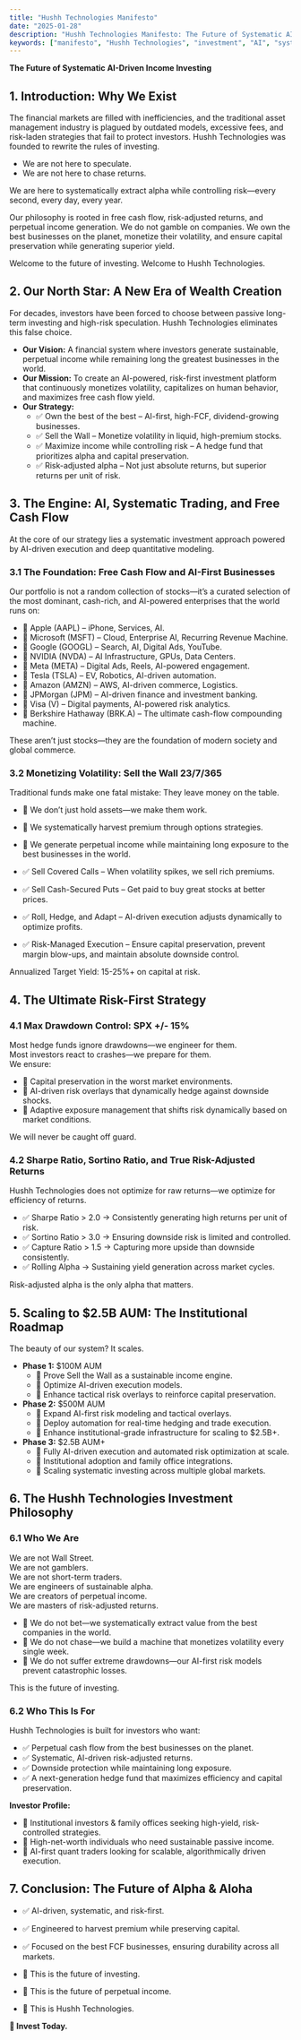 ```yaml
---
title: "Hushh Technologies Manifesto"
date: "2025-01-28"
description: "Hushh Technologies Manifesto: The Future of Systematic AI-Driven Income Investing."
keywords: ["manifesto", "Hushh Technologies", "investment", "AI", "systematic investing"]
---
```


**The Future of Systematic AI-Driven Income Investing**

## 1. Introduction: Why We Exist

The financial markets are filled with inefficiencies, and the traditional asset management industry is plagued by outdated models, excessive fees, and risk-laden strategies that fail to protect investors. Hushh Technologies was founded to rewrite the rules of investing.

- We are not here to speculate.
- We are not here to chase returns.

We are here to systematically extract alpha while controlling risk—every second, every day, every year.

Our philosophy is rooted in free cash flow, risk-adjusted returns, and perpetual income generation. We do not gamble on companies. We own the best businesses on the planet, monetize their volatility, and ensure capital preservation while generating superior yield.

Welcome to the future of investing. Welcome to Hushh Technologies.

## 2. Our North Star: A New Era of Wealth Creation

For decades, investors have been forced to choose between passive long-term investing and high-risk speculation. Hushh Technologies eliminates this false choice.

- **Our Vision:** A financial system where investors generate sustainable, perpetual income while remaining long the greatest businesses in the world.
- **Our Mission:** To create an AI-powered, risk-first investment platform that continuously monetizes volatility, capitalizes on human behavior, and maximizes free cash flow yield.
- **Our Strategy:**
  - ✅ Own the best of the best – AI-first, high-FCF, dividend-growing businesses.
  - ✅ Sell the Wall – Monetize volatility in liquid, high-premium stocks.
  - ✅ Maximize income while controlling risk – A hedge fund that prioritizes alpha and capital preservation.
  - ✅ Risk-adjusted alpha – Not just absolute returns, but superior returns per unit of risk.

## 3. The Engine: AI, Systematic Trading, and Free Cash Flow

At the core of our strategy lies a systematic investment approach powered by AI-driven execution and deep quantitative modeling.

### 3.1 The Foundation: Free Cash Flow and AI-First Businesses

Our portfolio is not a random collection of stocks—it’s a curated selection of the most dominant, cash-rich, and AI-powered enterprises that the world runs on:

- 🔹 Apple (AAPL) – iPhone, Services, AI.
- 🔹 Microsoft (MSFT) – Cloud, Enterprise AI, Recurring Revenue Machine.
- 🔹 Google (GOOGL) – Search, AI, Digital Ads, YouTube.
- 🔹 NVIDIA (NVDA) – AI Infrastructure, GPUs, Data Centers.
- 🔹 Meta (META) – Digital Ads, Reels, AI-powered engagement.
- 🔹 Tesla (TSLA) – EV, Robotics, AI-driven automation.
- 🔹 Amazon (AMZN) – AWS, AI-driven commerce, Logistics.
- 🔹 JPMorgan (JPM) – AI-driven finance and investment banking.
- 🔹 Visa (V) – Digital payments, AI-powered risk analytics.
- 🔹 Berkshire Hathaway (BRK.A) – The ultimate cash-flow compounding machine.

These aren’t just stocks—they are the foundation of modern society and global commerce.

### 3.2 Monetizing Volatility: Sell the Wall 23/7/365

Traditional funds make one fatal mistake: They leave money on the table.

- 📌 We don’t just hold assets—we make them work.
- 📌 We systematically harvest premium through options strategies.
- 📌 We generate perpetual income while maintaining long exposure to the best businesses in the world.

- ✅ Sell Covered Calls – When volatility spikes, we sell rich premiums.
- ✅ Sell Cash-Secured Puts – Get paid to buy great stocks at better prices.
- ✅ Roll, Hedge, and Adapt – AI-driven execution adjusts dynamically to optimize profits.
- ✅ Risk-Managed Execution – Ensure capital preservation, prevent margin blow-ups, and maintain absolute downside control.

Annualized Target Yield: 15-25%+ on capital at risk.

## 4. The Ultimate Risk-First Strategy

### 4.1 Max Drawdown Control: SPX +/- 15%

Most hedge funds ignore drawdowns—we engineer for them.  
Most investors react to crashes—we prepare for them.  
We ensure:

- 📌 Capital preservation in the worst market environments.
- 📌 AI-driven risk overlays that dynamically hedge against downside shocks.
- 📌 Adaptive exposure management that shifts risk dynamically based on market conditions.

We will never be caught off guard.

### 4.2 Sharpe Ratio, Sortino Ratio, and True Risk-Adjusted Returns

Hushh Technologies does not optimize for raw returns—we optimize for efficiency of returns.

- ✅ Sharpe Ratio > 2.0 → Consistently generating high returns per unit of risk.
- ✅ Sortino Ratio > 3.0 → Ensuring downside risk is limited and controlled.
- ✅ Capture Ratio > 1.5 → Capturing more upside than downside consistently.
- ✅ Rolling Alpha → Sustaining yield generation across market cycles.

Risk-adjusted alpha is the only alpha that matters.

## 5. Scaling to $2.5B AUM: The Institutional Roadmap

The beauty of our system? It scales.

- **Phase 1:** $100M AUM  
  - 📌 Prove Sell the Wall as a sustainable income engine.
  - 📌 Optimize AI-driven execution models.
  - 📌 Enhance tactical risk overlays to reinforce capital preservation.
- **Phase 2:** $500M AUM  
  - 📌 Expand AI-first risk modeling and tactical overlays.
  - 📌 Deploy automation for real-time hedging and trade execution.
  - 📌 Enhance institutional-grade infrastructure for scaling to $2.5B+.
- **Phase 3:** $2.5B AUM+  
  - 📌 Fully AI-driven execution and automated risk optimization at scale.
  - 📌 Institutional adoption and family office integrations.
  - 📌 Scaling systematic investing across multiple global markets.

## 6. The Hushh Technologies Investment Philosophy

### 6.1 Who We Are

We are not Wall Street.  
We are not gamblers.  
We are not short-term traders.  
We are engineers of sustainable alpha.  
We are creators of perpetual income.  
We are masters of risk-adjusted returns.

- 📌 We do not bet—we systematically extract value from the best companies in the world.
- 📌 We do not chase—we build a machine that monetizes volatility every single week.
- 📌 We do not suffer extreme drawdowns—our AI-first risk models prevent catastrophic losses.

This is the future of investing.

### 6.2 Who This Is For

Hushh Technologies is built for investors who want:

- ✅ Perpetual cash flow from the best businesses on the planet.
- ✅ Systematic, AI-driven risk-adjusted returns.
- ✅ Downside protection while maintaining long exposure.
- ✅ A next-generation hedge fund that maximizes efficiency and capital preservation.

**Investor Profile:**

- 🔹 Institutional investors & family offices seeking high-yield, risk-controlled strategies.
- 🔹 High-net-worth individuals who need sustainable passive income.
- 🔹 AI-first quant traders looking for scalable, algorithmically driven execution.

## 7. Conclusion: The Future of Alpha & Aloha

- ✅ AI-driven, systematic, and risk-first.
- ✅ Engineered to harvest premium while preserving capital.
- ✅ Focused on the best FCF businesses, ensuring durability across all markets.

- 🚀 This is the future of investing.  
- 🚀 This is the future of perpetual income.  
- 🚀 This is Hushh Technologies.

**📢 Invest Today.**
